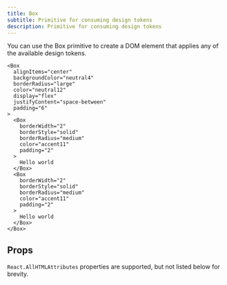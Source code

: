 ```yaml
---
title: Box
subtitle: Primitive for consuming design tokens
description: Primitive for consuming design tokens
---
```


You can use the Box primitive to create a DOM element that applies any of the available <Link href="/overview/design-concepts#design-tokens">design tokens</Link>.

```tsx live name="box primitive examples"
<Box
  alignItems="center"
  backgroundColor="neutral4"
  borderRadius="large"
  color="neutral12"
  display="flex"
  justifyContent="space-between"
  padding="6"
>
  <Box
    borderWidth="2"
    borderStyle="solid"
    borderRadius="medium"
    color="accent11"
    padding="2"
  >
    Hello world
  </Box>
  <Box
    borderWidth="2"
    borderStyle="solid"
    borderRadius="medium"
    color="accent11"
    padding="2"
  >
    Hello world
  </Box>
</Box>
```

## Props

`React.AllHTMLAttributes` properties are supported, but not listed below for brevity.

<PropsTable sourceLink={sourceLink} types={types} />
